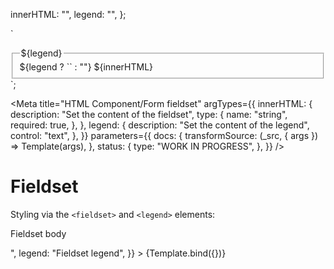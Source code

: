<!-- @license CC0-1.0 -->


  innerHTML: "",
  legend: "",
};

  `<div class="utrecht-html">
  <fieldset>
    ${legend ? `<legend>${legend}</legend>` : ""}
    ${innerHTML}
  </fieldset>
</div>`;

<Meta
  title="HTML Component/Form fieldset"
  argTypes={{
    innerHTML: {
      description: "Set the content of the fieldset",
      type: {
        name: "string",
        required: true,
      },
    },
    legend: {
      description: "Set the content of the legend",
      control: "text",
    },
  }}
  parameters={{
    docs: {
      transformSource: (_src, { args }) => Template(args),
    },
    status: {
      type: "WORK IN PROGRESS",
    },
  }}
/>

# Fieldset

Styling via the `<fieldset>` and `<legend>` elements:

<Canvas>
  <Story
    name="Fieldset"
    args={{
      ...defaultArgs,
      innerHTML: "<p>Fieldset body</p>",
      legend: "Fieldset legend",
    }}
  >
    {Template.bind({})}
  </Story>
</Canvas>

<ArgsTable story="Fieldset" />
